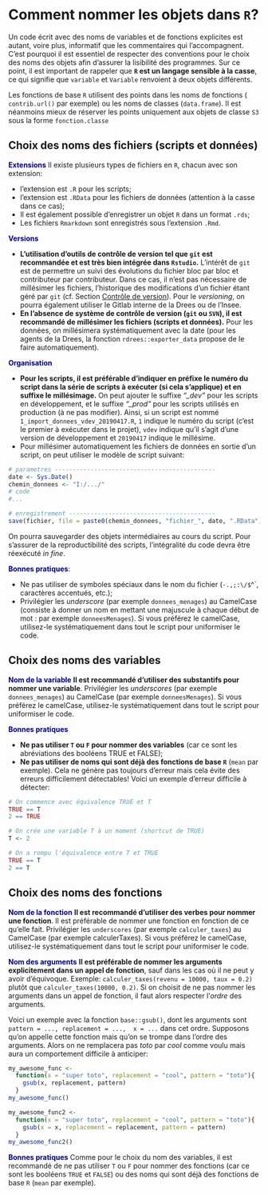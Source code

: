 # Comment nommer les objets dans `R`? {.nommage}

Un code écrit avec des noms de variables et de fonctions explicites est autant, voire plus, informatif que les commentaires qui l’accompagnent. C'est pourquoi il est essentiel de respecter des conventions pour le choix des noms des objets afin d'assurer la lisibilité des programmes. Sur ce point, il est important de rappeler que **`R` est un langage sensible à la casse**, ce qui signifie que `variable` et `Variable` renvoient à deux objets différents.

Les fonctions de base `R` utilisent des points dans les noms de fonctions ( `contrib.url()` par exemple) ou les noms de classes (`data.frame`). Il est néanmoins mieux de réserver les points uniquement aux objets de classe `S3` sous la forme `fonction.classe`

## Choix des noms des fichiers (scripts et données)

<span style="color:DarkBlue">**Extensions**</span> Il existe plusieurs types de fichiers en `R`, chacun avec son extension:

* l'extension est `.R` pour les scripts;
* l'extension est `.RData` pour les fichiers de données (attention à la casse dans ce cas);
* Il est également possible d'enregistrer un objet `R` dans un format `.rds`;
* Les fichiers `Rmarkdown` sont enregistrés sous l'extension `.Rmd`.

<span style="color:DarkBlue">**Versions**</span>

* **L'utilisation d'outils de contrôle de version tel que `git` est recommandée et est très bien intégrée dans `Rstudio`.** L'intérêt de `git` est de permettre un suivi des évolutions du fichier bloc par bloc et contributeur par contributeur. Dans ce cas, il n'est pas nécessaire de millésimer les fichiers, l'historique des modifications d'un fichier étant géré par `git` (cf. Section [Contrôle de version](#git)). Pour le *versioning*, on pourra également utiliser le Gitlab interne de la Drees ou de l'Insee. 
* **En l'absence de système de contrôle de version (`git` ou `SVN`), il est recommandé de millésimer les fichiers (scripts et données).** Pour les données, on millésimera systématiquement avec la date (pour les agents de la Drees, la fonction `rdrees::exporter_data` propose de le faire automatiquement). 

<span style="color:DarkBlue">**Organisation**</span> 

* **Pour les scripts, il est préférable d'indiquer en préfixe le numéro du script dans la série de scripts à exécuter (si cela s'applique) et en suffixe le millésimage.** On peut ajouter le suffixe *"\_dev"* pour les scripts en développement, et le suffixe *"\_prod"* pour les scripts utilisés en production (à ne pas modifier). Ainsi, si un script est nommé `1_import_donnees_vdev_20190417.R`, `1` indique le numéro du script (c'est le premier à exécuter dans le projet), `vdev` indique qu'il s'agit d'une version de développement et `20190417` indique le millésime.
* Pour millésimer automatiquement les fichiers de données en sortie d'un script, on peut utiliser le modèle de script suivant:

```r
# parametres ---------------------------------------------
date <- Sys.Date()
chemin_donnees <- "I:/.../"
# code 
#...

# enregistrement -----------------------------------------
save(fichier, file = paste0(chemin_donnees, "fichier_", date, ".RData"))
```

On pourra sauvegarder des objets intermédiaires au cours du script. Pour s'assurer de la reproductibilité des scripts, l'intégralité du code devra être réexécuté *in fine*. 

<span style="color:DarkBlue">**Bonnes pratiques**</span>:

* Ne pas utiliser de symboles spéciaux dans le nom du fichier (`-.,;:\/$`^`, caractères accentués, etc.);
* Privilégier les *underscore* (par exemple `donnees_menages`) au CamelCase (consiste à donner un nom en mettant une majuscule à chaque début de mot : par exemple `donneesMenages`). Si vous préférez le camelCase, utilisez-le systématiquement dans tout le script pour uniformiser le code.

## Choix des noms des variables

<span style="color:DarkBlue">**Nom de la variable**</span>  **Il est recommandé d'utiliser des substantifs pour nommer une variable**. Privilégier les *underscores* (par exemple `donnees_menages`) au CamelCase (par exemple `donneesMenages`). Si vous préférez le camelCase, utilisez-le systématiquement dans tout le script pour uniformiser le code.

<span style="color:DarkBlue">**Bonnes pratiques**</span> 

* **Ne pas utiliser `T` ou `F` pour nommer des variables** (car ce sont les abréviations des booléens TRUE et FALSE);
* **Ne pas utiliser de noms qui sont déjà des fonctions de base `R`** (`mean` par exemple). Cela ne génère pas toujours d'erreur mais cela évite des erreurs difficilement détectables! Voici un exemple d'erreur difficile à détecter:

```r

# On commence avec équivalence TRUE et T
TRUE == T
2 == TRUE

# On crée une variable T à un moment (shortcut de TRUE)
T <- 2

# On a rompu l'équivalence entre T et TRUE
TRUE == T
2 == T
```


## Choix des noms des fonctions

<span style="color:DarkBlue">**Nom de la fonction**</span> **Il est recommandé d'utiliser des verbes pour nommer une fonction**. Il est préférable de nommer une fonction en fonction de ce qu'elle fait. Privilégier les `underscores` (par exemple `calculer_taxes`) au CamelCase (par exemple calculerTaxes). Si vous préférez le camelCase, utilisez-le systématiquement dans tout le script pour uniformiser le code.

<span style="color:DarkBlue">**Nom des arguments**</span> **Il est préférable de nommer les arguments explicitement dans un appel de fonction**, sauf dans les cas où il ne peut y avoir d'équivoque. Exemple: `calculer_taxes(revenu = 10000, taux = 0.2)` plutôt que `calculer_taxes(10000, 0.2)`. Si on choisit de ne pas nommer les arguments dans un appel de fonction, il faut alors respecter l'*ordre* des arguments.

Voici un exemple avec la fonction `base::gsub()`, dont les arguments sont `pattern = ..., replacement = ...,  x = ...` dans cet ordre. Supposons qu'on appelle cette fonction mais qu'on se trompe dans l'ordre des arguments. Alors on ne remplacera pas *toto* par *cool* comme voulu mais aura un comportement difficile à anticiper:

```r
my_awesome_func <- 
  function(x = "super toto", replacement = "cool", pattern = "toto"){
    gsub(x, replacement, pattern)
  }
my_awesome_func()

my_awesome_func2 <- 
  function(x = "super toto", replacement = "cool", pattern = "toto"){
    gsub(x = x, replacement = replacement, pattern = pattern)
  }
my_awesome_func2()
```

<span style="color:DarkBlue">**Bonnes pratiques**</span> Comme pour le choix du nom des variables, il est recommandé de ne pas utiliser `T` ou `F` pour nommer des fonctions (car ce sont les booléens `TRUE` et `FALSE`) ou des noms qui sont déjà des fonctions de base `R` (`mean` par exemple).

<!-- Si vous vous retrouvez à avoir des variables `model_2018`, `model_2019`, `model_2020`, il est probablement plus judicieux de créer une liste dont chaque élement est une année. Par exemple, -->

<!-- <!---- <div class="fold o"> ---->
<!-- ```{r} -->
<!-- # PAS BIEN -->
<!-- data_2018 <- data.frame(x = runif(3)) -->
<!-- data_2019 <- data.frame(x = runif(3)) -->
<!-- data_2020 <- data.frame(x = runif(3)) -->

<!-- # BIEN -->
<!-- data <- list( -->
<!--   "2018" = data.frame(x = runif(3)), -->
<!--   "2019" = data.frame(x = runif(3)), -->
<!--   "2020" = data.frame(x = runif(3)) -->
<!-- ) -->
<!-- data -->

<!-- # BIEN AUSSI -->
<!-- data <- do.call( -->
<!--   rbind, list( -->
<!--     data.frame(x = runif(3), year = 2018), -->
<!--     data.frame(x = runif(3), year = 2019), -->
<!--     data.frame(x = runif(3), year = 2020)) -->
<!-- ) -->
<!-- data -->
<!-- ``` -->



